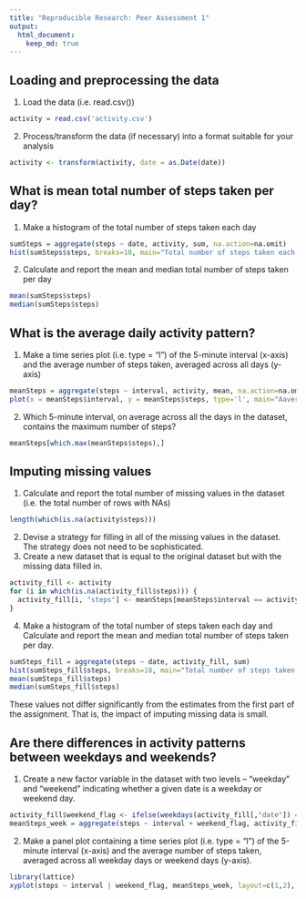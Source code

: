 ```yaml
---
title: "Reproducible Research: Peer Assessment 1"
output: 
  html_document:
    keep_md: true
---
```



## Loading and preprocessing the data

1. Load the data (i.e. read.csv())
```r
activity = read.csv('activity.csv')
```

2. Process/transform the data (if necessary) into a format suitable for your
analysis
```r
activity <- transform(activity, date = as.Date(date))
```

## What is mean total number of steps taken per day?

1. Make a histogram of the total number of steps taken each day
```r
sumSteps = aggregate(steps ~ date, activity, sum, na.action=na.omit)
hist(sumSteps$steps, breaks=10, main="Total number of steps taken each day", xlab="Steps", ylab="Count")
```

2. Calculate and report the mean and median total number of steps taken per day
```r
mean(sumSteps$steps)
median(sumSteps$steps)
```

## What is the average daily activity pattern?

1. Make a time series plot (i.e. type = "l") of the 5-minute interval (x-axis) and the average number of steps taken, averaged across all days (y-axis)
```r
meanSteps = aggregate(steps ~ interval, activity, mean, na.action=na.omit)
plot(x = meanSteps$interval, y = meanSteps$steps, type='l', main="Aaverage number of steps taken", xlab="Interval", ylab="Steps")
```

2. Which 5-minute interval, on average across all the days in the dataset, contains the maximum number of steps?
```r
meanSteps[which.max(meanSteps$steps),]
```

## Imputing missing values

1. Calculate and report the total number of missing values in the dataset
(i.e. the total number of rows with NAs)
```r
length(which(is.na(activity$steps)))
```

2. Devise a strategy for filling in all of the missing values in the dataset. The strategy does not need to be sophisticated.
3. Create a new dataset that is equal to the original dataset but with the missing data filled in.
```r
activity_fill <- activity
for (i in which(is.na(activity_fill$steps))) {
  activity_fill[i, "steps"] <- meanSteps[meanSteps$interval == activity_fill[i, "interval"],"steps"]
}
```

4. Make a histogram of the total number of steps taken each day and Calculate and report the mean and median total number of steps taken per day.
```r
sumSteps_fill = aggregate(steps ~ date, activity_fill, sum)
hist(sumSteps_fill$steps, breaks=10, main="Total number of steps taken each day (including missing value)", xlab="Steps", ylab="Count")
mean(sumSteps_fill$steps)
median(sumSteps_fill$steps)
```

These values not differ significantly from the estimates from the first part of the assignment.
That is, the impact of imputing missing data is small.

## Are there differences in activity patterns between weekdays and weekends?

1. Create a new factor variable in the dataset with two levels – “weekday” and “weekend” indicating whether a given date is a weekday or weekend day.
```r
activity_fill$weekend_flag <- ifelse(weekdays(activity_fill[,"date"]) == "일요일", "weekend", "weekday")
meanSteps_week = aggregate(steps ~ interval + weekend_flag, activity_fill, mean)
```

2. Make a panel plot containing a time series plot (i.e. type = "l") of the 5-minute interval (x-axis) and the average number of steps taken, averaged across all weekday days or weekend days (y-axis).
```r
library(lattice)
xyplot(steps ~ interval | weekend_flag, meanSteps_week, layout=c(1,2), type="l", main="Average number of steps taken (including missing value)", xlab="Interval", ylab="Number of steps")
```
